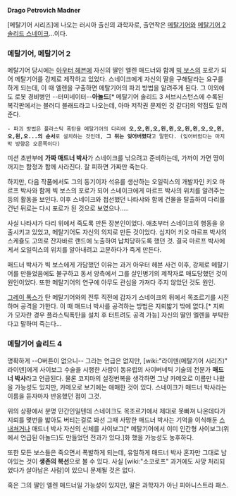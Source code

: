 '''Drago Petrovich Madner'''

[메탈기어 시리즈]에 나오는 러시아 출신의 과학자로, 출연작은 [[메탈기어]]와 [[메탈기어 2 솔리드 스네이크]]...이다.

=== 메탈기어, 메탈기어 2 ===

메탈기어 당시에는 [[아우터 헤븐]]에 자신의 딸인 엘렌 매드너와 함께 [[빅 보스]]의 포로가 되어 메탈기어를 강제로 제작하고 있었다. 스네이크에게 자신의 딸을 구해달라는 요구를 하게 되는데, 이 때 엘렌을 구출하면 메탈기어의 파괴 방법을 알려주게 된다. 그 이외에도 로봇 경비병인 --터미네이터--'''아놀드'''[* 메탈기어 솔리드 3 서브시스턴스에 수록된 복각판에서는 블러디 블래드라고 나오는데, 아마 저작권 문제인 것 같다]의 약점도 알려준다.
 - 파괴 방법은 플라스틱 폭탄을 메탈기어의 다리에 '''오,오,왼,오,왼,왼,오,왼,왼,오,오,왼,오,왼,오...의 순서'''로 설치하는 것인데, '''그 뒤는 잊어버렸다'''고 말한다. (잊어버렸다는 마지막 방향은 오른쪽이다)

미션 초반부에 '''가짜 매드너 박사'''가 스네이크를 낚으려고 준비하는데, 가까이 가면 땅이 꺼지는 함정과 함께 사라진다. 잘 피하면 가짜만 죽는다.

하지만, 다음 작품에서도 그의 동기이자 석유를 생산하는 오일릭스의 개발자인 키오 마르프 박사와 함께 빅 보스의 포로가 되어 스네이크에게 마르프 박사의 위치를 알려주는 등의 활동을 보인다. 이후 스네이크와 접선했던 나타샤와 함께 건물을 탈출하여 다리를 건넌 뒤로는 다시 포로가 된 것으로 보였으나.....




사실 나타샤가 다리 위에서 죽도록 만든 장본인이었다. 애초부터 스네이크의 행동을 유출시키고 있었고, 메탈기어도 자신의 의지로 만든 것이었다. 심지어 키오 마르프 박사의 스케쥴도 고의로 잔자바르 랜드에 노출하여 납치당하도록 했던 것. 결국 마르프 박사에게서 오일릭스의 위치를 알아내려고 고문하다가 죽게 만든다.

매드너 박사가 빅 보스에게 가담했던 이유는 과거 아우터 헤븐 사건 이후, 강제로 메탈기어를 만들었음에도 불구하고 동서 양측에서 그를 살인병기의 제작자로 매도당했던 것이 원인이었다. 또한 메탈기어의 연구에 아무도 관심을 가져다 주지 않았던 것도 원인.

[[그레이 폭스]]가 탄 메탈기어와의 전투 직전에 갑자기 스네이크의 뒤에서 목조르기를 시전하며 공격을 가한다. 이 때 매드너 박사를 공격하는 방법은 지뢰밟기 밖에 없다.[* 지뢰가 모자란 경우 플라스틱폭탄을 설치 후 터트려도 공격 가능] 자신의 딸인 엘렌을 부탁한다고 말하며 죽는다...

=== 메탈기어 솔리드 4 ===

명확하게 --O버튼이 없으니-- 그라는 언급은 없지만, [wiki:"라이덴(메탈기어 시리즈)" 라이덴]에게 사이보그 수술을 시행한 사람이 동유럽의 사이버네틱 기술의 전문가 '''매드너 박사'''라고 언급된다. 물론 코지마의 설정번복을 생각하면 그냥 카메오로 이름만 나왔을 가능성도 있지만, 카메오로 보기에는 애매한 것이 있다. 스네이크가 매드너 박사라는 이름을 듣자마자 반응했던 점이 그것.

위의 상황에서 분명 민간인일텐데 스네이크도 목조르기에서 제대로 못빠져 나온데다가 지뢰를 몇번을 밟아도 버티는걸로 봐선 그때 사망한 매드너 박사는 기억을 이식해둔 [[스내쳐]]거나 매드너 박사 자신의 신체를 사이보그[* 메탈기어에서 이미 인간형 사이보그(위에서 언급된 아놀드)도 만들었던 전과가 있다.]화 했을 가능성도 농후하다.

또한 모든 보스들은 죽으면서 폭발하게 되는데, 유일하게 매드너 박사 혼자만 그대로 남아있는 것이 '''생존의 복선'''으로 볼 수 있다. 사실 [wiki:"소코로프" 과거에도 사망 처리되었다가 살아남은 사람]이 있으니 문제될 것은 없다.

혹은 그의 딸인 엘렌 매드너일 가능성이 있지만, 딸은 과학자가 아닌 피아니스트라 패스.

